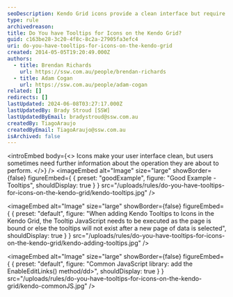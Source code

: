 ```yaml
---
seoDescription: Kendo Grid icons provide a clean interface but require tooltips for user guidance and understanding of operations.
type: rule
archivedreason:
title: Do You have Tooltips for Icons on the Kendo Grid?
guid: c163be28-3c20-4f8c-8c2a-27905fa3efc4
uri: do-you-have-tooltips-for-icons-on-the-kendo-grid
created: 2014-05-05T19:20:49.000Z
authors:
  - title: Brendan Richards
    url: https://ssw.com.au/people/brendan-richards
  - title: Adam Cogan
    url: https://ssw.com.au/people/adam-cogan
related: []
redirects: []
lastUpdated: 2024-06-08T03:27:17.000Z
lastUpdatedBy: Brady Stroud [SSW]
lastUpdatedByEmail: bradystroud@ssw.com.au
createdBy: TiagoAraujo
createdByEmail: TiagoAraujo@ssw.com.au
isArchived: false
---
```


<introEmbed
  body={<>
Icons make your user interface clean, but users sometimes need further information about the operation they are about to perform.
  </>}
/>
<imageEmbed
  alt="Image"
  size="large"
  showBorder={false}
  figureEmbed={ {
    preset: "goodExample",
    figure: "Good Example - Tooltips",
    shouldDisplay: true
  } }
  src="/uploads/rules/do-you-have-tooltips-for-icons-on-the-kendo-grid/kendo-tooltips.jpg"
/>


<imageEmbed
  alt="Image"
  size="large"
  showBorder={false}
  figureEmbed={ {
    preset: "default",
    figure: "When adding Kendo Tooltips to Icons in the Kendo Grid, the Tooltip JavaScript needs to be executed as the page is bound or else the tooltips will not exist after a new page of data is selected",
    shouldDisplay: true
  } }
  src="/uploads/rules/do-you-have-tooltips-for-icons-on-the-kendo-grid/kendo-adding-tooltips.jpg"
/>


<imageEmbed
  alt="Image"
  size="large"
  showBorder={false}
  figureEmbed={ {
    preset: "default",
    figure: "Common JavaScript library: add the EnableEditLinks() method/dd>",
    shouldDisplay: true
  } }
  src="/uploads/rules/do-you-have-tooltips-for-icons-on-the-kendo-grid/kendo-commonJS.jpg"
/>

